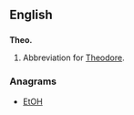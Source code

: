 ==English==

==={{abbreviation}}===
'''Theo.'''
# Abbreviation for [[Theodore]].

===Anagrams===
* [[EtOH#English|EtOH]]